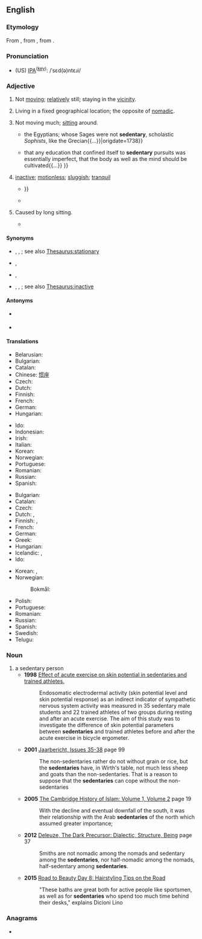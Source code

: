 ==English==

===Etymology===
{{PIE root|en|sed}}
From {{etyl|frm|en}} {{m|frm|sédentaire}}, from {{etyl|la|en}} {{m|la|sedentārius||sitting}}, from {{m|la|sedeō||I sit, I am seated}}.

=== Pronunciation ===

* (US) [[wiktionary:International Phonetic Alphabet|IPA]]<sup>([[Appendix:English pronunciation|key]])</sup>: /ˈsɛd(ə)ntɛɹi/

===Adjective===
{{en-adj}}

# Not [[move|moving]]; [[relatively]] still; staying in the [[vicinity]].
#: {{ux|en|The oyster is a '''sedentary''' mollusk; the barnacles are '''sedentary''' crustaceans.}}
# {{lb|en|anthropology|of a human population}} Living in a fixed geographical location; the opposite of [[nomadic]].
# {{lb|en|medicine|of a job, lifestyle, etc.}} Not moving much; [[sit]]ting around.
#* {{quote-book|lang=en|1765|Bishop William Warburton|The Divine Legation of Moses Demonstrated|https://archive.org/details/divinelegationof176502warb/page/220|220|{{...}}the Egyptians; whose Sages were not '''sedentary''', scholastic ''Sophists'', like the Grecian{{...}}|origdate=1738}}
#* {{quote-book|lang=en|date=October 3, 1844|author={{w|Benjamin Disraeli}}|title=The Acquirement of Knowledge|publisher=An address delivered to the members of the Manchester Athenæum|passage={{...}}that any education that confined itself to '''sedentary''' pursuits was essentially imperfect, that the body as well as the mind should be cultivated{{...}} }}
# {{lb|en|obsolete}} [[inactive]]; [[motionless]]; [[sluggish]]; [[tranquil]]
#* {{RQ:Milton Paradise Lost|VIII|Such restless revolution day by day / Repeated, while the '''sedentary''' earth / That better might with far less compass move{{...}} }}
#* {{quote-journal|lang=en|date=December 22, 1711|author={{w|Joseph Addison}}|title=No. 255|magazine=The Spectator|url=https://www.gutenberg.org/files/12030/12030-h/SV2/Spectator2.html#section255|passage=The Soul, considered abstractedly from its Passions, is of a remiss and '''sedentary''' Nature, slow in its Resolves, and languishing in its Executions.}}
# {{lb|en|obsolete}} Caused by long sitting.
#* {{RQ:Milton Paradise Regained|Samson Agonistes|lines=569-571|passage=till length of years / And '''sedentary''' numbness craze my limbs / To a contemptible old age obscure.}}

====Synonyms====
* {{sense|not moving}} {{l|en|immobile}}, {{l|en|motionless}}, {{l|en|torpid}}; see also [[Thesaurus:stationary]]
* {{sense|living in a fixed geographical location}} {{l|en|settled}}, {{l|en|non-migratory}}
* {{sense|sitting around}} {{l|en|chairborne}}, {{l|en|sitsome}}
* {{sense|inactive}} {{l|en|abeyant}}, {{l|en|cessant}}, {{l|en|dormant}}; see also [[Thesaurus:inactive]]

====Antonyms====
* {{sense|living in a fixed geographical location}} {{l|en|migratory}}
* {{sense|sitting around}} {{l|en|active}}

====Translations====
{{trans-top|not moving, not migratory}}
* Belarusian: {{t-needed|be}}
* Bulgarian: {{t|bg|оседнал}}
* Catalan: {{t+|ca|sedentari}}
* Chinese: [[惯座]]
* Czech: {{t|cs|usedlý|m}}
* Dutch: {{t+|nl|sedentair}}
* Finnish: {{t|fi|[[vähän]] [[liikkuva]]}}
* French: {{t+|fr|sédentaire}}
* German: {{t+|de|ortsgebunden}}
* Hungarian: {{t+|hu|helyhez kötött}}
{{trans-mid}}
* Ido: {{t+|io|sedentaria}}
* Indonesian: {{t|id|sambil duduk}}
* Irish: {{t|ga|neamhaistreach}}
* Italian: {{t+|it|sedentario}}
* Korean: {{t|ko|정착성}}
* Norwegian: {{t|nb|stillesittende}}
* Portuguese: {{t+|pt|sedentário}}
* Romanian: {{t+|ro|sedentar}}
* Russian: {{t+|ru|осе́длый}}
* Spanish: {{t+|es|sedentario}}
{{trans-bottom}}

{{trans-top|not moving much; sitting around}}
* Bulgarian: {{t+|bg|седящ}}
* Catalan: {{t+|ca|sedentari}}
* Czech: {{t+|cs|sedavý|m}}
* Dutch: {{t+|nl|sedentair}}, {{t+|nl|stilzittend}}
* Finnish: {{t|fi|[[istua|istuma]]-}}, {{t|fi|[[paikallaan]] [[pysyä|pysyvä]]}}
* French: {{t+|fr|sédentaire}}
* German: {{t+|de|sitzend}}
* Greek: {{t+|el|καθιστικός}}
* Hungarian: {{t+|hu|ülő}}
* Icelandic: {{t|is|kyrrsetu-}}, {{t|is|hreyfingarleysis-}}
* Ido: {{t+|io|sedentaria}}
{{trans-mid}}
* Korean: {{t+|ko|앉은뱅이}}, {{t|ko|앉은}}
* Norwegian:
*: Bokmål: {{t|nb|stillesittende}}
* Polish: {{t+|pl|siedzący|m}}
* Portuguese: {{t+|pt|sedentário}}
* Romanian: {{t+|ro|sedentar}}
* Russian: {{t+|ru|сидя́чий}}
* Spanish: {{t+|es|sedentario}}
* Swedish: {{t+|sv|stillasittande}}
* Telugu: {{t|te|కూర్చున్నట్టు చేసేపని}}
{{trans-bottom}}

===Noun===
{{en-noun|sedentaries}}
#a sedentary person
#*'''1998''' [https://www.ncbi.nlm.nih.gov/pubmed/9741651 Effect of acute exercise on skin potential in sedentaries and trained athletes.]
#*:Endosomatic electrodermal activity (skin potential level and skin potential response) as an indirect indicator of sympathetic nervous system activity was measured in 35 sedentary male students and 22 trained athletes of two groups during resting and after an acute exercise. The aim of this study was to investigate the difference of skin potential parameters between '''sedentaries''' and trained athletes before and after the acute exercise in bicycle ergometer.
#*'''2001''' [https://books.google.ca/books?id=VZQsAQAAIAAJ&q=sedentaries Jaarbericht, Issues 35-38] page 99
#*:The non-sedentaries rather do not without grain or rice, but the '''sedentaries''' have, in Wirth's table, not much less sheep and goats than the non-sedentaries. That is a reason to suppose that the '''sedentaries''' can cope without the non-sedentaries
#*'''2005''' [https://books.google.ca/books?id=4AuJvd2Tyt8C&pg=PA19 The Cambridge History of Islam: Volume 1, Volume 2] page 19
#*:With the decline and eventual downfall of the south, it was their relationship with the Arab '''sedentaries''' of the north which assumed greater importance;
#*'''2012''' [https://books.google.ca/books?id=E8MqBsJ4yHsC&pg=PT37 Deleuze, The Dark Precursor: Dialectic, Structure, Being] page 37
#*:Smiths are not nomadic among the nomads and sedentary among the '''sedentaries''', nor half-nomadic among the nomads, half-sedentary among '''sedentaries'''.
#*'''2015''' [https://www.marieclaire.com/beauty/a13751/road-to-beauty-day-8-hairstyling-tips-on-the-road/ Road to Beauty Day 8: Hairstyling Tips on the Road]
#*:"These baths are great both for active people like sportsmen, as well as for '''sedentaries''' who spend too much time behind their desks," explains Dicioni Lino

===Anagrams===
* {{anagrams|en|a=adeenrsty|yearnedst}}